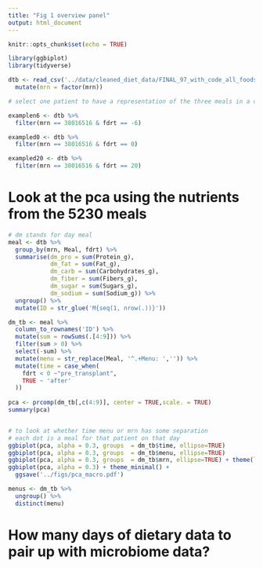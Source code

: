 ```yaml
---
title: "Fig 1 overview panel"
output: html_document
---
```


```r
knitr::opts_chunk$set(echo = TRUE)
```

```r
library(ggbiplot)
library(tidyverse)
```

```r
dtb <- read_csv('../data/cleaned_diet_data/FINAL_97_with_code_all_foods_drt_with_EN_finalized.csv') %>% 
  mutate(mrn = factor(mrn))

# select one patient to have a representation of the three meals in a day 

examplen6 <- dtb %>% 
  filter(mrn == 38016516 & fdrt == -6)

exampled0 <- dtb %>% 
  filter(mrn == 38016516 & fdrt == 0)

exampled20 <- dtb %>% 
  filter(mrn == 38016516 & fdrt == 20)
```

# Look at the pca using the nutrients from the 5230 meals

```r
# dm stands for day meal 
meal <- dtb %>% 
  group_by(mrn, Meal, fdrt) %>% 
  summarise(dm_pro = sum(Protein_g),
            dm_fat = sum(Fat_g),
            dm_carb = sum(Carbohydrates_g),
            dm_fiber = sum(Fibers_g),
            dm_sugar = sum(Sugars_g),
            dm_sodium = sum(Sodium_g)) %>% 
  ungroup() %>% 
  mutate(ID = str_glue('M{seq(1, nrow(.))}'))

dm_tb <- meal %>% 
  column_to_rownames('ID') %>% 
  mutate(sum = rowSums(.[4:9])) %>% 
  filter(sum > 0) %>% 
  select(-sum) %>% 
  mutate(menu = str_replace(Meal, '^.+Menu: ','')) %>% 
  mutate(time = case_when(
    fdrt < 0 ~"pre_transplant",
    TRUE ~ 'after'
  ))
 
pca <- prcomp(dm_tb[,c(4:9)], center = TRUE,scale. = TRUE)
summary(pca)


# to look at whether time menu or mrn has some separation
# each dot is a meal for that patient on that day 
ggbiplot(pca, alpha = 0.3, groups  = dm_tb$time, ellipse=TRUE)
ggbiplot(pca, alpha = 0.3, groups  = dm_tb$menu, ellipse=TRUE)
ggbiplot(pca, alpha = 0.3, groups  = dm_tb$mrn, ellipse=TRUE) + theme(legend.position = "none")
ggbiplot(pca, alpha = 0.3) + theme_minimal() +
  ggsave('../figs/pca_macro.pdf')

menus <- dm_tb %>% 
  ungroup() %>% 
  distinct(menu)
```

# How many days of dietary data to pair up with microbiome data?


